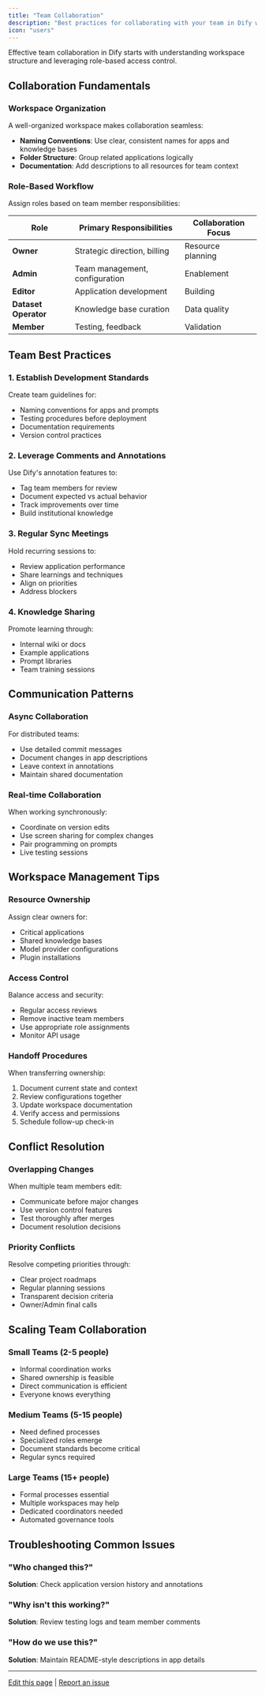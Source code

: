 ```yaml
---
title: "Team Collaboration"
description: "Best practices for collaborating with your team in Dify workspaces"
icon: "users"
---
```


Effective team collaboration in Dify starts with understanding workspace structure and leveraging role-based access control.

## Collaboration Fundamentals

### Workspace Organization

A well-organized workspace makes collaboration seamless:

- **Naming Conventions**: Use clear, consistent names for apps and knowledge bases
- **Folder Structure**: Group related applications logically
- **Documentation**: Add descriptions to all resources for team context

### Role-Based Workflow

Assign roles based on team member responsibilities:

| Role | Primary Responsibilities | Collaboration Focus |
|------|-------------------------|-------------------|
| **Owner** | Strategic direction, billing | Resource planning |
| **Admin** | Team management, configuration | Enablement |
| **Editor** | Application development | Building |
| **Dataset Operator** | Knowledge base curation | Data quality |
| **Member** | Testing, feedback | Validation |

## Team Best Practices

### 1. Establish Development Standards

Create team guidelines for:
- Naming conventions for apps and prompts
- Testing procedures before deployment
- Documentation requirements
- Version control practices

### 2. Leverage Comments and Annotations

Use Dify's annotation features to:
- Tag team members for review
- Document expected vs actual behavior
- Track improvements over time
- Build institutional knowledge

### 3. Regular Sync Meetings

Hold recurring sessions to:
- Review application performance
- Share learnings and techniques
- Align on priorities
- Address blockers

### 4. Knowledge Sharing

Promote learning through:
- Internal wiki or docs
- Example applications
- Prompt libraries
- Team training sessions

## Communication Patterns

### Async Collaboration

For distributed teams:
- Use detailed commit messages
- Document changes in app descriptions
- Leave context in annotations
- Maintain shared documentation

### Real-time Collaboration

When working synchronously:
- Coordinate on version edits
- Use screen sharing for complex changes
- Pair programming on prompts
- Live testing sessions

## Workspace Management Tips

### Resource Ownership

Assign clear owners for:
- Critical applications
- Shared knowledge bases
- Model provider configurations
- Plugin installations

### Access Control

Balance access and security:
- Regular access reviews
- Remove inactive team members
- Use appropriate role assignments
- Monitor API usage

### Handoff Procedures

When transferring ownership:
1. Document current state and context
2. Review configurations together
3. Update workspace documentation
4. Verify access and permissions
5. Schedule follow-up check-in

## Conflict Resolution

### Overlapping Changes

When multiple team members edit:
- Communicate before major changes
- Use version control features
- Test thoroughly after merges
- Document resolution decisions

### Priority Conflicts

Resolve competing priorities through:
- Clear project roadmaps
- Regular planning sessions
- Transparent decision criteria
- Owner/Admin final calls

## Scaling Team Collaboration

### Small Teams (2-5 people)

- Informal coordination works
- Shared ownership is feasible
- Direct communication is efficient
- Everyone knows everything

### Medium Teams (5-15 people)

- Need defined processes
- Specialized roles emerge
- Document standards become critical
- Regular syncs required

### Large Teams (15+ people)

- Formal processes essential
- Multiple workspaces may help
- Dedicated coordinators needed
- Automated governance tools

## Troubleshooting Common Issues

### "Who changed this?"

**Solution**: Check application version history and annotations

### "Why isn't this working?"

**Solution**: Review testing logs and team member comments

### "How do we use this?"

**Solution**: Maintain README-style descriptions in app details

---

[Edit this page](https://github.com/langgenius/dify-docs/edit/main/en/guides/workspace/team-collaboration.mdx) | [Report an issue](https://github.com/langgenius/dify-docs/issues/new?template=docs.yml)
